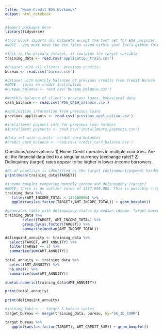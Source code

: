 ```yaml
---
title: "Home-Credit EDA Workbook"
output: html_notebook
---
```


```r
#import packages here
library(tidyverse)


```

```r
#this block imports all datasets except the test set for EDA purposes.
#NOTE - you must have the csv files saved within your locla github folder. Git will not sync them.

#this is the primary dataset, it contains the target variable
training_data <- read.csv('application_train.csv')

#dataset with all clients' previous credits.
bureau <- read.csv('bureau.csv')

#dataset with monthly balances of previous credits from Credit Bureau
#NOTE - joins on credit institution
#bureau_balance <- read.csv('bureau_balance.csv') 

#monthly balance of client's previous loans, behavioral data
cash_balance <- read.csv('POS_CASH_balance.csv')

#application information from previous loans
previous_applicants <- read.csv('previous_application.csv')

#installment payment info for previous loan holders
#installment_payments <- read.csv('installments_payments.csv')

#data set with clients' credit card balances
#credit_card_balance <- read.csv('credit_card_balance.csv')


```

Questions/observations:
1) Home Credit operates in multiple countries. Are all the financial data tied to a singular currency (exchange rate)?
2) Delinquincy (target) rates appear to be higher in lower-income borrowers.

```r
#8% of popultion is identified as the target (delinquent/payment hardships)
print(mean(training_data$TARGET)) 

#income boxplot comparing monthly income and delinquency (target)
#NOTE: there is on outlier value of $117,000,000. This is possibly a typo as it skews the rest of the set.
training_data %>%
   filter(AMT_INCOME_TOTAL < 117000000) %>%
   ggplot(aes(as.factor(TARGET),AMT_INCOME_TOTAL)) + geom_boxplot()

#generates table with delinquincy status by median income. Target borrowers appear to have lower median incomes ($135000 instead of $148,500)
training_data %>%
        select(TARGET, AMT_INCOME_TOTAL) %>%
        group_by(as.factor(TARGET)) %>%
        summarise(median(AMT_INCOME_TOTAL))

delinquint_annuity <- training_data %>%
  select(TARGET, AMT_ANNUITY) %>%
  filter(TARGET == 1) %>%
  summarize(sum(AMT_ANNUITY))
  
total_annuity <- training_data %>%
  select(AMT_ANNUITY) %>%
  na.omit() %>%
  summarize(sum(AMT_ANNUITY))

sum(as.numeric(training_data$AMT_ANNUITY))

print(total_annuity)
  
print(delinquint_annuity)

```


```r
#joining tables -- target & bureau tables
target_bureau <- merge(training_data, bureau, by="SK_ID_CURR")

target_bureau %>%
   ggplot(aes(as.factor(TARGET), AMT_CREDIT_SUM)) + geom_boxplot()


```



